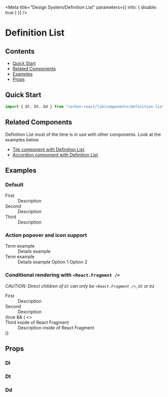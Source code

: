 
<Meta
  title="Design System/Definition List"
  parameters={{ info: { disable: true } }}
/>

# Definition List

## Contents

- [Quick Start](#quick-start)
- [Related Components](#related-components)
- [Examples](#examples)
- [Props](#props)

## Quick Start

```javascript
import { Dl, Dt, Dd } from "carbon-react/lib/components/definition-list";
```

## Related Components

Definition List most of the time is in use with other components. Look at the examples below

- [Tile component with Definition List](/?path=/docs/design-system-tile--with-definition-list-default "Tile component with Definition List").
- [Accordion component with Definition List](/?path=/docs/design-system-accordion--with-a-definition-list "Accordion component with Definition List").

## Examples

### Default

<Preview>
  <Story name="default">
    <Dl>
      <Dt>First</Dt>
      <Dd>Description</Dd>
      <Dt>Second</Dt>
      <Dd>Description</Dd>
      <Dt>Third</Dt>
      <Dd>Description</Dd>
    </Dl>
  </Story>
</Preview>

### Action popover and icon support

<Preview>
  <Story name="action popover and icon support">
    <Dl>
      <Dt>
        <Box paddingTop="4px">Term example</Box>
      </Dt>
      <Dd>
        <Box display="inline-flex" alignItems="center">
          <Box mr={1}>Details example</Box>
          <Icon type="tick" />
        </Box>
      </Dd>
      <Dt>
        <Box paddingTop="4px">Term example</Box>
      </Dt>
      <Dd>
        <Box display="inline-flex" alignItems="center">
          <Icon mr={1} type="tick" />
          <Box mr={2}>Details example</Box>
          <ActionPopover rightAlignMenu>
            <ActionPopoverItem>Option 1</ActionPopoverItem>
            <ActionPopoverItem>Option 2</ActionPopoverItem>
          </ActionPopover>
        </Box>
      </Dd>
    </Dl>
  </Story>
</Preview>

### Conditional rendering with `<React.Fragment />`

_CAUTION: Direct children of `Dl` can only be `<React.Fragment />`, `Dt` or `Dd`_

<Preview>
  <Story
    name="with conditional rendering"
    parameters={{ chromatic: { disable: true } }}
  >
    <Dl>
      <Dt>First</Dt>
      <Dd>Description</Dd>
      <Dt>Second</Dt>
      <Dd>Description</Dd>
      {true && (
        <>
          <Dt>Third inside of React Fragment</Dt>
          <Dd>Description inside of React Fragment</Dd>
        </>
      )}
    </Dl>
  </Story>
</Preview>

## Props

### Dl

<StyledSystemProps of={Dl} noHeader spacing />

### Dt

<StyledSystemProps of={Dt} noHeader spacing />

### Dd

<StyledSystemProps of={Dd} noHeader spacing />
